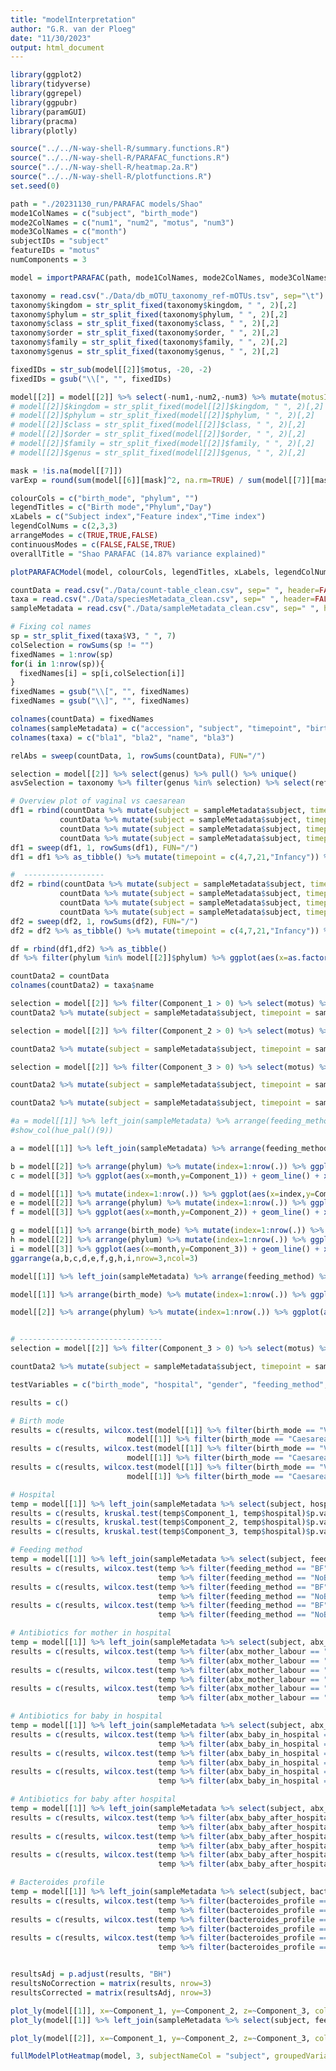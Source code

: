 ```yaml
---
title: "modelInterpretation"
author: "G.R. van der Ploeg"
date: "11/30/2023"
output: html_document
---
```


```r
library(ggplot2)
library(tidyverse)
library(ggrepel)
library(ggpubr)
library(paramGUI)
library(pracma)
library(plotly)

source("../../N-way-shell-R/summary.functions.R")
source("../../N-way-shell-R/PARAFAC_functions.R")
source("../../N-way-shell-R/heatmap.2a.R")
source("../../N-way-shell-R/plotfunctions.R")
set.seed(0)
```
```r
path = "./20231130_run/PARAFAC models/Shao"
mode1ColNames = c("subject", "birth_mode")
mode2ColNames = c("num1", "num2", "motus", "num3")
mode3ColNames = c("month")
subjectIDs = "subject"
featureIDs = "motus"
numComponents = 3

model = importPARAFAC(path, mode1ColNames, mode2ColNames, mode3ColNames, subjectIDs, featureIDs, numComponents)
```

```r
taxonomy = read.csv("./Data/db_mOTU_taxonomy_ref-mOTUs.tsv", sep="\t") %>% as_tibble()
taxonomy$kingdom = str_split_fixed(taxonomy$kingdom, " ", 2)[,2]
taxonomy$phylum = str_split_fixed(taxonomy$phylum, " ", 2)[,2]
taxonomy$class = str_split_fixed(taxonomy$class, " ", 2)[,2]
taxonomy$order = str_split_fixed(taxonomy$order, " ", 2)[,2]
taxonomy$family = str_split_fixed(taxonomy$family, " ", 2)[,2]
taxonomy$genus = str_split_fixed(taxonomy$genus, " ", 2)[,2]

fixedIDs = str_sub(model[[2]]$motus, -20, -2)
fixedIDs = gsub("\\[", "", fixedIDs)

model[[2]] = model[[2]] %>% select(-num1,-num2,-num3) %>% mutate(motusID = fixedIDs) %>% left_join(taxonomy, by=c("motusID"="ref.mOTU_v2_ID"))
# model[[2]]$kingdom = str_split_fixed(model[[2]]$kingdom, " ", 2)[,2]
# model[[2]]$phylum = str_split_fixed(model[[2]]$phylum, " ", 2)[,2]
# model[[2]]$class = str_split_fixed(model[[2]]$class, " ", 2)[,2]
# model[[2]]$order = str_split_fixed(model[[2]]$order, " ", 2)[,2]
# model[[2]]$family = str_split_fixed(model[[2]]$family, " ", 2)[,2]
# model[[2]]$genus = str_split_fixed(model[[2]]$genus, " ", 2)[,2]
```

```r
mask = !is.na(model[[7]])
varExp = round(sum(model[[6]][mask]^2, na.rm=TRUE) / sum(model[[7]][mask]^2, na.rm=TRUE) * 100, 2)

colourCols = c("birth_mode", "phylum", "")
legendTitles = c("Birth mode","Phylum","Day")
xLabels = c("Subject index","Feature index","Time index")
legendColNums = c(2,3,3)
arrangeModes = c(TRUE,TRUE,FALSE)
continuousModes = c(FALSE,FALSE,TRUE)
overallTitle = "Shao PARAFAC (14.87% variance explained)"

plotPARAFACModel(model, colourCols, legendTitles, xLabels, legendColNums, arrangeModes, continuousModes, overallTitle)
```

```r
countData = read.csv("./Data/count-table_clean.csv", sep=" ", header=FALSE) %>% as_tibble()
taxa = read.csv("./Data/speciesMetadata_clean.csv", sep=" ", header=FALSE) %>% as_tibble()
sampleMetadata = read.csv("./Data/sampleMetadata_clean.csv", sep=" ", header=FALSE) %>% as_tibble()

# Fixing col names
sp = str_split_fixed(taxa$V3, " ", 7)
colSelection = rowSums(sp != "")
fixedNames = 1:nrow(sp)
for(i in 1:nrow(sp)){
  fixedNames[i] = sp[i,colSelection[i]]
}
fixedNames = gsub("\\[", "", fixedNames)
fixedNames = gsub("\\]", "", fixedNames)

colnames(countData) = fixedNames
colnames(sampleMetadata) = c("accession", "subject", "timepoint", "birth_mode", "c_section_type", "infancy_sampling", "postnatal_stay_days", "hospital", "hospital_destination", "gender", "mother_age", "birth_weight", "feeding_method", "breastfeeding_status", "breastfeeding_1h_after_birth", "abx_mother_prior_birth", "abx_mother_labour", "abx_mother_after", "abx_baby_in_hospital", "abx_baby_after_hospital", "bacteroides_profile", "WGS_reads_raw", "WGS_reads_trimmed", "study_accession", "secondary_study_accession", "sample_accession", "secondary_sample_accession", "experiment_Accession", "run_accession", "tax_id", "scientific_name", "fastq_ftp", "submitted_ftp", "sra_ftp", "bam_ftp")
colnames(taxa) = c("bla1", "bla2", "name", "bla3")

relAbs = sweep(countData, 1, rowSums(countData), FUN="/")

```

```r
selection = model[[2]] %>% select(genus) %>% pull() %>% unique()
asvSelection = taxonomy %>% filter(genus %in% selection) %>% select(ref.mOTU_v2_ID) %>% pull()

# Overview plot of vaginal vs caesarean
df1 = rbind(countData %>% mutate(subject = sampleMetadata$subject, timepoint = sampleMetadata$timepoint, birth_mode = sampleMetadata$birth_mode) %>% filter(birth_mode == "Vaginal", timepoint == 4) %>% select(-subject,-timepoint,-birth_mode) %>% colMeans(),
           countData %>% mutate(subject = sampleMetadata$subject, timepoint = sampleMetadata$timepoint, birth_mode = sampleMetadata$birth_mode) %>% filter(birth_mode == "Vaginal", timepoint == 7) %>% select(-subject,-timepoint,-birth_mode) %>% colMeans(),
           countData %>% mutate(subject = sampleMetadata$subject, timepoint = sampleMetadata$timepoint, birth_mode = sampleMetadata$birth_mode) %>% filter(birth_mode == "Vaginal", timepoint == 21) %>% select(-subject,-timepoint,-birth_mode) %>% colMeans(),
           countData %>% mutate(subject = sampleMetadata$subject, timepoint = sampleMetadata$timepoint, birth_mode = sampleMetadata$birth_mode) %>% filter(birth_mode == "Vaginal", timepoint == "Infancy") %>% select(-subject,-timepoint,-birth_mode) %>% colMeans())
df1 = sweep(df1, 1, rowSums(df1), FUN="/")
df1 = df1 %>% as_tibble() %>% mutate(timepoint = c(4,7,21,"Infancy")) %>% mutate(timepoint = factor(timepoint, levels=c(4,7,21,"Infancy"))) %>% pivot_longer(-timepoint) %>% left_join(taxonomy, by=c("name"="ref.mOTU_v2_ID")) %>% mutate(birth_mode = "Vaginal")

#  ------------------
df2 = rbind(countData %>% mutate(subject = sampleMetadata$subject, timepoint = sampleMetadata$timepoint, birth_mode = sampleMetadata$birth_mode) %>% filter(birth_mode == "Caesarean", timepoint == 4) %>% select(-subject,-timepoint,-birth_mode) %>% colMeans(),
           countData %>% mutate(subject = sampleMetadata$subject, timepoint = sampleMetadata$timepoint, birth_mode = sampleMetadata$birth_mode) %>% filter(birth_mode == "Caesarean", timepoint == 7) %>% select(-subject,-timepoint,-birth_mode) %>% colMeans(),
           countData %>% mutate(subject = sampleMetadata$subject, timepoint = sampleMetadata$timepoint, birth_mode = sampleMetadata$birth_mode) %>% filter(birth_mode == "Caesarean", timepoint == 21) %>% select(-subject,-timepoint,-birth_mode) %>% colMeans(),
           countData %>% mutate(subject = sampleMetadata$subject, timepoint = sampleMetadata$timepoint, birth_mode = sampleMetadata$birth_mode) %>% filter(birth_mode == "Caesarean", timepoint == "Infancy") %>% select(-subject,-timepoint,-birth_mode) %>% colMeans())
df2 = sweep(df2, 1, rowSums(df2), FUN="/")
df2 = df2 %>% as_tibble() %>% mutate(timepoint = c(4,7,21,"Infancy")) %>% mutate(timepoint = factor(timepoint, levels=c(4,7,21,"Infancy"))) %>% pivot_longer(-timepoint) %>% left_join(taxonomy, by=c("name"="ref.mOTU_v2_ID")) %>% mutate(birth_mode = "Caesarean")

df = rbind(df1,df2) %>% as_tibble()
df %>% filter(phylum %in% model[[2]]$phylum) %>% ggplot(aes(x=as.factor(timepoint),y=value,fill=as.factor(phylum))) + facet_grid(vars(birth_mode)) + geom_bar(stat="identity") + theme(legend.position = "none", text=element_text(size=14)) + ylab("Relative abundance") + xlab("Time point [days]") + scale_fill_manual(name="Phylum", labels=c("Actinobacteria", "Bacteroidetes", "Firmicutes", "Proteobacteria", "Unclassified"), values=c("#DB72FB", "#93AA00", "#00B9E3", "#FF61C3"))
```

```r
countData2 = countData
colnames(countData2) = taxa$name

selection = model[[2]] %>% filter(Component_1 > 0) %>% select(motus) %>% pull()
countData2 %>% mutate(subject = sampleMetadata$subject, timepoint = sampleMetadata$timepoint) %>% pivot_longer(-c(subject,timepoint)) %>% filter(name %in% selection) %>% group_by(subject,timepoint) %>% summarize(s=log10(sum(value)+1)) %>% ungroup() %>% left_join(sampleMetadata) %>% filter(feeding_method %in% c("BF", "NoBF")) %>% mutate(feeding_method = as.factor(feeding_method)) %>% group_by(feeding_method, timepoint) %>% summarize(m=mean(s, na.rm=TRUE),v=plotrix::std.error(s, na.rm=TRUE)) %>% ungroup() %>% mutate(feeding_method = as.factor(feeding_method)) %>% filter(timepoint %in% c(4,7,21)) %>% mutate(timepoint = factor(timepoint, levels=c(4,7,21))) %>% ggplot(aes(x=timepoint,y=m,group=feeding_method,col=feeding_method)) + geom_line() + geom_point() + geom_errorbar(aes(ymax=m+v,ymin=m-v),width=.2) + xlab("Time point") + ylab("Sum of ASVs per group (mean +/- SEM")

selection = model[[2]] %>% filter(Component_2 > 0) %>% select(motus) %>% pull()

countData2 %>% mutate(subject = sampleMetadata$subject, timepoint = sampleMetadata$timepoint) %>% pivot_longer(-c(subject,timepoint)) %>% filter(name %in% selection) %>% group_by(subject,timepoint) %>% summarize(s=log10(sum(value)+1)) %>% ungroup() %>% group_by(timepoint) %>% summarize(m=mean(s,na.rm=TRUE),v=plotrix::std.error(s,na.rm=TRUE)) %>% filter(timepoint %in% c(4,7,21,"Infancy")) %>% mutate(timepoint = factor(timepoint, level=c(4,7,21,"Infancy"))) %>% ggplot(aes(x=timepoint,y=m)) + geom_point()

selection = model[[2]] %>% filter(Component_3 > 0) %>% select(motus) %>% pull()

countData2 %>% mutate(subject = sampleMetadata$subject, timepoint = sampleMetadata$timepoint, birth_mode = sampleMetadata$birth_mode) %>% pivot_longer(-c(subject,timepoint,birth_mode)) %>% filter(name %in% selection) %>% group_by(subject,birth_mode,timepoint) %>% summarize(s=log10(sum(value)+1)) %>% ungroup() %>% mutate(birth_mode = as.factor(birth_mode)) %>% group_by(birth_mode, timepoint) %>% summarize(m=mean(s, na.rm=TRUE),v=plotrix::std.error(s, na.rm=TRUE)) %>% ungroup() %>% mutate(birth_mode = as.factor(birth_mode)) %>% filter(timepoint %in% c(4,7,21,"Infancy")) %>% mutate(timepoint = factor(timepoint, levels=c(4,7,21,"Infancy"))) %>% ggplot(aes(x=timepoint,y=m,group=birth_mode,col=birth_mode)) + geom_line() + geom_point() + geom_errorbar(aes(ymax=m+v,ymin=m-v),width=.2) + xlab("Time point") + ylab("Sum of ASVs per group (mean +/- SEM") + theme(text=element_text(size=16))

countData2 %>% mutate(subject = sampleMetadata$subject, timepoint = sampleMetadata$timepoint, birth_mode = sampleMetadata$birth_mode) %>% pivot_longer(-c(subject,timepoint,birth_mode)) %>% filter(name %in% selection) %>% group_by(subject,birth_mode,timepoint) %>% summarize(s=sum(value)+1) %>% ungroup() %>% mutate(birth_mode = as.factor(birth_mode)) %>% filter(timepoint %in% c(4,7,21,"Infancy")) %>% ggplot(aes(x=as.factor(birth_mode),y=s)) + facet_grid(vars(timepoint)) + geom_boxplot() + stat_compare_means()
```

```r
#a = model[[1]] %>% left_join(sampleMetadata) %>% arrange(feeding_method) %>% mutate(index=1:nrow(.)) %>% ggplot(aes(x=index,y=Component_1,fill=as.factor(feeding_method))) + geom_bar(stat="identity") + scale_fill_manual(name="Feeding method", labels=c("Exclusively breastfed", "Mixed", "Exclusively formula", "Unknown"), values=c("#F8766D", "#00BA38", "#619CFF", "gray")) + xlab("") + ylab("Component 1")
#show_col(hue_pal()(9))

a = model[[1]] %>% left_join(sampleMetadata) %>% arrange(feeding_method) %>% mutate(index=1:nrow(.)) %>% ggplot(aes(x=index,y=Component_1,fill=as.factor(feeding_method))) + geom_bar(stat="identity") + theme(legend.position="none") + xlab("") + ylab("Component 1") + theme(text=element_text(size=14)) + scale_fill_manual(name="Feeding method", labels=c("Exclusive breastfeeding","Mixed feeding","Exclusive formula feeding","Unknown"), values=c("#F8766D", "#00BA38", "#619CFF", "gray"))

b = model[[2]] %>% arrange(phylum) %>% mutate(index=1:nrow(.)) %>% ggplot(aes(x=index,y=Component_1,fill=phylum)) + geom_bar(stat="identity") + xlab("") + ylab("") + theme(legend.position="none") + theme(text=element_text(size=14)) + scale_fill_manual(name="Phylum", labels=c("Actinobacteria", "Bacteroidetes", "Firmicutes", "Proteobacteria", "Unclassified"), values=c("#DB72FB", "#93AA00", "#00B9E3", "#FF61C3"))
c = model[[3]] %>% ggplot(aes(x=month,y=Component_1)) + geom_line() + xlab("") + ylab("") + theme(text=element_text(size=14))

d = model[[1]] %>% mutate(index=1:nrow(.)) %>% ggplot(aes(x=index,y=Component_2)) + geom_bar(stat="identity") + xlab("") + ylab("Component 2") + theme(text=element_text(size=14))
e = model[[2]] %>% arrange(phylum) %>% mutate(index=1:nrow(.)) %>% ggplot(aes(x=index,y=Component_2,fill=phylum)) + geom_bar(stat="identity") + xlab("") + ylab("") + theme(legend.position="none") + theme(text=element_text(size=14)) + scale_fill_manual(name="Phylum", labels=c("Actinobacteria", "Bacteroidetes", "Firmicutes", "Proteobacteria", "Unclassified"), values=c("#DB72FB", "#93AA00", "#00B9E3", "#FF61C3"))
f = model[[3]] %>% ggplot(aes(x=month,y=Component_2)) + geom_line() + xlab("") + ylab("") + theme(text=element_text(size=14))

g = model[[1]] %>% arrange(birth_mode) %>% mutate(index=1:nrow(.)) %>% ggplot(aes(x=index,y=Component_3,fill=as.factor(birth_mode))) + geom_bar(stat="identity") + theme(legend.position="none") + xlab("Subject index") + ylab("Component 3") + theme(text=element_text(size=14)) + scale_fill_manual(name="Birth mode", labels=c("Caesarean", "Vaginal"), values = c("#D39200", "#00C19F"))
h = model[[2]] %>% arrange(phylum) %>% mutate(index=1:nrow(.)) %>% ggplot(aes(x=index,y=Component_3,fill=phylum)) + geom_bar(stat="identity") + xlab("Feature index") + ylab("") + theme(legend.position="none") + theme(text=element_text(size=14)) + scale_fill_manual(name="Phylum", labels=c("Actinobacteria", "Bacteroidetes", "Firmicutes", "Proteobacteria", "Unclassified"), values=c("#DB72FB", "#93AA00", "#00B9E3", "#FF61C3"))
i = model[[3]] %>% ggplot(aes(x=month,y=Component_3)) + geom_line() + xlab("Time point [days]") + ylab("") + theme(text=element_text(size=14))
ggarrange(a,b,c,d,e,f,g,h,i,nrow=3,ncol=3)

model[[1]] %>% left_join(sampleMetadata) %>% arrange(feeding_method) %>% mutate(index=1:nrow(.)) %>% ggplot(aes(x=index,y=Component_1,fill=as.factor(feeding_method))) + geom_bar(stat="identity") + theme(legend.position="bottom") + xlab("") + ylab("Component 1") + theme(text=element_text(size=14)) + scale_fill_manual(name="Feeding method", labels=c("Exclusive breastfeeding","Mixed feeding","Exclusive formula feeding","Unknown"), values=c("#F8766D", "#00BA38", "#619CFF", "gray")) + guides(fill=guide_legend(ncol=1))

model[[1]] %>% arrange(birth_mode) %>% mutate(index=1:nrow(.)) %>% ggplot(aes(x=index,y=Component_3,fill=as.factor(birth_mode))) + geom_bar(stat="identity") + theme(legend.position="bottom") + xlab("Subject index") + ylab("Component 3") + theme(text=element_text(size=14)) + scale_fill_manual(name="Birth mode", labels=c("Caesarean", "Vaginal"), values = c("#D39200", "#00C19F")) + guides(fill=guide_legend(ncol=1))

model[[2]] %>% arrange(phylum) %>% mutate(index=1:nrow(.)) %>% ggplot(aes(x=index,y=Component_1,fill=phylum)) + geom_bar(stat="identity") + xlab("") + ylab("") + theme(legend.position="bottom") + theme(text=element_text(size=14)) + scale_fill_manual(name="Phylum", labels=c("Actinobacteria", "Bacteroidetes", "Firmicutes", "Proteobacteria", "Unclassified"), values=c("#DB72FB", "#93AA00", "#00B9E3", "#FF61C3")) + guides(fill=guide_legend(ncol=1))


# --------------------------------
selection = model[[2]] %>% filter(Component_3 > 0) %>% select(motus) %>% pull()

countData2 %>% mutate(subject = sampleMetadata$subject, timepoint = sampleMetadata$timepoint, birth_mode = sampleMetadata$birth_mode) %>% pivot_longer(-c(subject,timepoint,birth_mode)) %>% filter(name %in% selection) %>% group_by(subject,birth_mode,timepoint) %>% summarize(s=log10(sum(value)+1)) %>% ungroup() %>% mutate(birth_mode = as.factor(birth_mode)) %>% group_by(birth_mode, timepoint) %>% summarize(m=mean(s, na.rm=TRUE),v=plotrix::std.error(s, na.rm=TRUE)) %>% ungroup() %>% mutate(birth_mode = as.factor(birth_mode)) %>% filter(timepoint %in% c(4,7,21,"Infancy")) %>% mutate(timepoint = factor(timepoint, levels=c(4,7,21,"Infancy"))) %>% ggplot(aes(x=timepoint,y=m,group=birth_mode,col=birth_mode)) + geom_line() + geom_point() + geom_errorbar(aes(ymax=m+v,ymin=m-v),width=.2) + xlab("Time point") + ylab("Sum of ASVs per group (mean +/- SEM)") + scale_color_discrete(name="Birth mode") + theme(text=element_text(size=14), legend.position="top")
```

```r


testVariables = c("birth_mode", "hospital", "gender", "feeding_method", "abx_mother_labour", "abx_baby_in_hospital", "abx_baby_after_hospital", "bacteroides_profile")

results = c()

# Birth mode
results = c(results, wilcox.test(model[[1]] %>% filter(birth_mode == "Vaginal") %>% select(Component_1) %>% pull(), 
                          model[[1]] %>% filter(birth_mode == "Caesarean") %>% select(Component_1) %>% pull())$p.value)
results = c(results, wilcox.test(model[[1]] %>% filter(birth_mode == "Vaginal") %>% select(Component_2) %>% pull(), 
                          model[[1]] %>% filter(birth_mode == "Caesarean") %>% select(Component_2) %>% pull())$p.value)
results = c(results, wilcox.test(model[[1]] %>% filter(birth_mode == "Vaginal") %>% select(Component_3) %>% pull(), 
                          model[[1]] %>% filter(birth_mode == "Caesarean") %>% select(Component_3) %>% pull())$p.value)

# Hospital
temp = model[[1]] %>% left_join(sampleMetadata %>% select(subject, hospital) %>% unique())
results = c(results, kruskal.test(temp$Component_1, temp$hospital)$p.value)
results = c(results, kruskal.test(temp$Component_2, temp$hospital)$p.value)
results = c(results, kruskal.test(temp$Component_3, temp$hospital)$p.value)

# Feeding method
temp = model[[1]] %>% left_join(sampleMetadata %>% select(subject, feeding_method) %>% unique())
results = c(results, wilcox.test(temp %>% filter(feeding_method == "BF") %>% select(Component_1) %>% pull(),
                                 temp %>% filter(feeding_method == "NoBF") %>% select(Component_1) %>% pull())$p.value)
results = c(results, wilcox.test(temp %>% filter(feeding_method == "BF") %>% select(Component_2) %>% pull(),
                                 temp %>% filter(feeding_method == "NoBF") %>% select(Component_2) %>% pull())$p.value)
results = c(results, wilcox.test(temp %>% filter(feeding_method == "BF") %>% select(Component_3) %>% pull(),
                                 temp %>% filter(feeding_method == "NoBF") %>% select(Component_3) %>% pull())$p.value)

# Antibiotics for mother in hospital
temp = model[[1]] %>% left_join(sampleMetadata %>% select(subject, abx_mother_labour) %>% unique())
results = c(results, wilcox.test(temp %>% filter(abx_mother_labour == "No") %>% select(Component_1) %>% pull(),
                                 temp %>% filter(abx_mother_labour == "Yes") %>% select(Component_1) %>% pull())$p.value)
results = c(results, wilcox.test(temp %>% filter(abx_mother_labour == "No") %>% select(Component_2) %>% pull(),
                                 temp %>% filter(abx_mother_labour == "Yes") %>% select(Component_2) %>% pull())$p.value)
results = c(results, wilcox.test(temp %>% filter(abx_mother_labour == "No") %>% select(Component_3) %>% pull(),
                                 temp %>% filter(abx_mother_labour == "Yes") %>% select(Component_3) %>% pull())$p.value)

# Antibiotics for baby in hospital
temp = model[[1]] %>% left_join(sampleMetadata %>% select(subject, abx_baby_in_hospital) %>% unique())
results = c(results, wilcox.test(temp %>% filter(abx_baby_in_hospital == "No") %>% select(Component_1) %>% pull(),
                                 temp %>% filter(abx_baby_in_hospital == "Yes") %>% select(Component_1) %>% pull())$p.value)
results = c(results, wilcox.test(temp %>% filter(abx_baby_in_hospital == "No") %>% select(Component_2) %>% pull(),
                                 temp %>% filter(abx_baby_in_hospital == "Yes") %>% select(Component_2) %>% pull())$p.value)
results = c(results, wilcox.test(temp %>% filter(abx_baby_in_hospital == "No") %>% select(Component_3) %>% pull(),
                                 temp %>% filter(abx_baby_in_hospital == "Yes") %>% select(Component_3) %>% pull())$p.value)

# Antibiotics for baby after hospital
temp = model[[1]] %>% left_join(sampleMetadata %>% select(subject, abx_baby_after_hospital) %>% unique())
results = c(results, wilcox.test(temp %>% filter(abx_baby_after_hospital == "No") %>% select(Component_1) %>% pull(),
                                 temp %>% filter(abx_baby_after_hospital == "Yes") %>% select(Component_1) %>% pull())$p.value)
results = c(results, wilcox.test(temp %>% filter(abx_baby_after_hospital == "No") %>% select(Component_2) %>% pull(),
                                 temp %>% filter(abx_baby_after_hospital == "Yes") %>% select(Component_2) %>% pull())$p.value)
results = c(results, wilcox.test(temp %>% filter(abx_baby_after_hospital == "No") %>% select(Component_3) %>% pull(),
                                 temp %>% filter(abx_baby_after_hospital == "Yes") %>% select(Component_3) %>% pull())$p.value)

# Bacteroides profile
temp = model[[1]] %>% left_join(sampleMetadata %>% select(subject, bacteroides_profile) %>% unique())
results = c(results, wilcox.test(temp %>% filter(bacteroides_profile == "low_Bacteroides") %>% select(Component_1) %>% pull(),
                                 temp %>% filter(bacteroides_profile == "normal_Bacteroides") %>% select(Component_1) %>% pull())$p.value)
results = c(results, wilcox.test(temp %>% filter(bacteroides_profile == "low_Bacteroides") %>% select(Component_2) %>% pull(),
                                 temp %>% filter(bacteroides_profile == "normal_Bacteroides") %>% select(Component_2) %>% pull())$p.value)
results = c(results, wilcox.test(temp %>% filter(bacteroides_profile == "low_Bacteroides") %>% select(Component_3) %>% pull(),
                                 temp %>% filter(bacteroides_profile == "normal_Bacteroides") %>% select(Component_3) %>% pull())$p.value)


resultsAdj = p.adjust(results, "BH")
resultsNoCorrection = matrix(results, nrow=3)
resultsCorrected = matrix(resultsAdj, nrow=3)
```

```r
plot_ly(model[[1]], x=~Component_1, y=~Component_2, z=~Component_3, color=~birth_mode)
plot_ly(model[[1]] %>% left_join(sampleMetadata %>% select(subject, feeding_method)), x=~Component_1, y=~Component_2, z=~Component_3, color=~feeding_method)

plot_ly(model[[2]], x=~Component_1, y=~Component_2, z=~Component_3, color=~phylum)
```

```r
fullModelPlotHeatmap(model, 3, subjectNameCol = "subject", groupedVariable = "phylum", fullNameVariable = "motus", subjectList = model[[1]] %>% filter(Component_3 > 12) %>% select(subject) %>% pull())
```